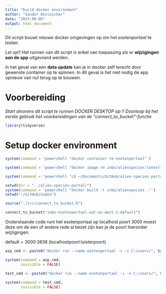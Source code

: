```yaml
---
title: "build docker environment"
author: "Sander Devisscher"
date: "2023-09-08"
output: html_document
---
```


Dit script bouwt nieuwe docker omgevingen op om het *exotenportaal* te testen

*Let op!!* Het runnen van dit script is enkel van toepassing als er 
**wijzigingen aan de app** uitgevoerd werden.

In het geval van een **data update** kan je in docker zelf terecht door gewenste 
container op te spinnen. In dit geval is het niet nodig de app opnieuw van nul
terug op te bouwen.

# Voorbereiding
*Start alvorens dit script te runnen DOCKER DESKTOP op !!*
*Doorloop bij het eerste gebruik het voorbereidingen van de "connect_to_bucket"-functie*

```r
library(tidyverse)
```

# Setup docker environment

```r
system(command = 'powershell "docker container rm exotenportaal"')
```

```r
system(command = 'powershell "docker image rm inbo/alienspecies:latest"')
```

```r
system(command = 'powershell "cd ~/Documents/GitHub/alien-species-portal"')
```

```r
setwd(dir = "../alien-species-portal/")
system(command = 'powershell "docker build -t inbo/alienspecies ."')
setwd("~/GitHub/aspbo")
```

```r
source("./src/connect_to_bucket.R")

connect_to_bucket("inbo-exotenportaal-uat-eu-west-1-default")
```

Onderstaande code runt het exotenportaal op localhost poort 3000 moest deze
om de een of andere rede al bezet zijn kan je de poort hieronder wijzigingen.

default = 3000:3838 (localhostpoort:luisterpoort)
```r
asp_cmd <- paste0("docker run --name exotenportaal -i -v C:/users/", Sys.getenv("USERNAME"), "/.aws:/root/.aws -p 3000:3838 inbo/alienspecies:latest R -e \"alienSpecies::setupS3(inboUser = '",Sys.getenv("USERNAME"), "');alienSpecies::runShiny()")

system(command = asp_cmd,
       invisible = FALSE)
```

```r
test_cmd <- paste0("docker run --name exotenportaal -i -v C:/users/", Sys.getenv("USERNAME"), "/.aws:/root/.aws -p 3000:3838 inbo/alienspecies:latest R -e \"alienSpecies::setupS3(inboUser = '", Sys.getenv("USERNAME"), "');list.files('/root/.aws'); Sys.getenv('AWS_DEFAULT_REGION'); Sys.getenv('AWS_ACCESS_KEY_ID'); Sys.getenv('AWS_SECRET_ACCESS_KEY'); Sys.getenv('AWS_SESSION_TOKEN')")
  
system(command = test_cmd,
       invisible = FALSE)
```

